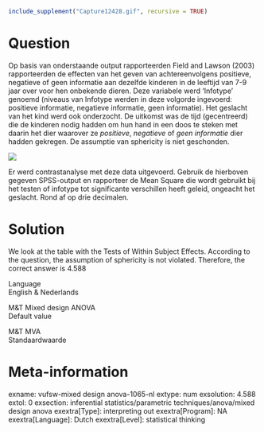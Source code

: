 ```r
include_supplement("Capture12428.gif", recursive = TRUE)
```

Question
========
Op basis van onderstaande output rapporteerden Field and Lawson (2003)
rapporteerden de effecten van het geven van achtereenvolgens positieve,
negatieve of geen informatie aan dezelfde kinderen in de leeftijd van
7-9 jaar over voor hen onbekende dieren. Deze variabele werd 'Infotype'
genoemd (niveaus van Infotype werden in deze volgorde ingevoerd:
positieve informatie, negatieve informatie, geen informatie). Het
geslacht van het kind werd ook onderzocht. De uitkomst was de tijd
(gecentreerd) die de kinderen nodig hadden om hun hand in een doos te
steken met daarin het dier waarover ze *positieve*, *negatieve* of *geen
informatie* dier hadden gekregen. De assumptie van sphericity is niet
geschonden.  
  
![](Capture12428.gif)
  
Er werd contrastanalyse met deze data uitgevoerd. Gebruik de hierboven
gegeven SPSS-output en rapporteer de Mean Square die wordt gebruikt bij
het testen of infotype tot significante verschillen heeft geleid,
ongeacht het geslacht. Rond af op drie decimalen.


Solution
========





We look at the table with the Tests of Within Subject Effects. According
to the question, the assumption of sphericity is not violated.
Therefore, the correct answer is 4.588





Language  
English & Nederlands

M&T Mixed design ANOVA  
Default value

M&T MVA  
Standaardwaarde

Meta-information
================
exname: vufsw-mixed design anova-1065-nl
extype: num
exsolution: 4.588
extol: 0
exsection: inferential statistics/parametric techniques/anova/mixed design anova
exextra[Type]: interpreting out
exextra[Program]: NA
exextra[Language]: Dutch
exextra[Level]: statistical thinking

